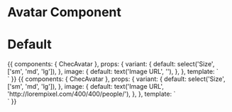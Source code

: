 
<Meta title="Components/Avatar" component={ChecAvatar} />

# Avatar Component

<Props of={ChecAvatar} />

# Default

<Preview>
  <Story name="Default">
    {{
      components: {
        ChecAvatar
      },
      props: {
        variant: {
          default: select('Size', ['sm', 'md', 'lg']),
        },
        image: {
          default: text('Image URL', ''),
        },
      },
      template: `
        <div class="p-16 flex justify-center w-full bg-gray-100">
          <ChecAvatar
            :variant="variant"
            :image="image"
          />
        </div>`
    }}
  </Story>
</Preview>

<Preview>
  <Story name="With Image">
    {{
      components: {
        ChecAvatar
      },
      props: {
        variant: {
          default: select('Size', ['sm', 'md', 'lg']),
        },
        image: {
          default: text('Image URL', 'http://lorempixel.com/400/400/people/'),
        },
      },
      template: `
        <div class="p-16 flex justify-center w-full bg-gray-100">
          <ChecAvatar
            :variant="variant"
            :image="image"
          />
        </div>`
    }}
  </Story>
</Preview>
